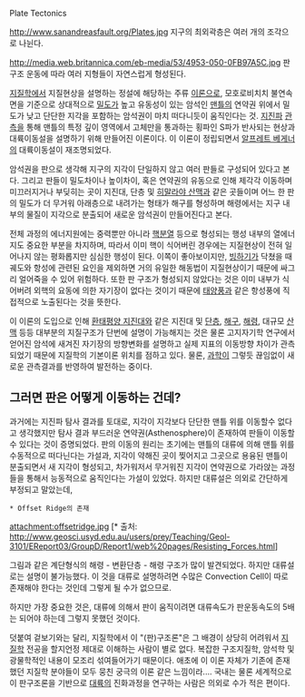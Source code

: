 Plate Tectonics




http://www.sanandreasfault.org/Plates.jpg
지구의 최외곽층은 여러 개의 조각으로 나뉜다.


http://media.web.britannica.com/eb-media/53/4953-050-0FB97A5C.jpg
판구조 운동에 따라 여러 지형들이 자연스럽게 형성된다.



[[지질학]]에서 지질현상을 설명하는 정설에 해당하는 주류 [[이론]]으로, 모호로비치치 불연속면을 기준으로 상대적으로 [[밀도]]가 높고 유동성이 있는 암석인 [[맨틀]]의 연약권 위에서 밀도가 낮고 단단한 지각을 포함하는 암석권이 마치 떠다니듯이 움직인다는 것. [[지진파]] [[관측]]을 통해 맨틀의 특정 깊이 영역에서 고체만을 통과하는 횡파인 S파가 반사되는 현상과 대륙이동설을 설명하기 위해 만들어진 이론이다. 이 이론이 정립되면서 [[알프레트 베게너]]의 대륙이동설이 재조명되었다.

암석권을 판으로 생각해 지구의 지각이 단일하지 않고 여러 판들로 구성되어 있다고 본다. 그리고 판들이 밀도차이나 높이차이, 혹은 연약권의 유동으로 인해 제각각 이동하며 미끄러지거나 부딪히는 곳이 지진대, 단층 및 [[히말라야 산맥]]과 같은 곳들이며 어느 한 판의 밀도가 더 무거워 아래층으로 내려가는 형태가 해구를 형성하며 해령에서는 지구 내부의 물질이 지각으로 분출되어 새로운 암석권이 만들어진다고 본다.

전체 과정의 에너지원에는 중력뿐만 아니라 [[핵분열]] 등으로 형성되는 행성 내부의 열에너지도 중요한 부분을 차지하며, 따라서 이미 핵이 식어버린 경우에는 지질현상이 전혀 일어나지 않는 평화롭지만 심심한 행성이 된다. 이쪽이 좋아보이지만, [[빙하기]]가 닥쳤을 때 궤도와 항성에 관련된 요인을 제외하면 거의 유일한 해동법이 지질현상이기 때문에 싸그리 얼어죽을 수 있어 위험하다. 또한 판 구조가 형성되지 않았다는 것은 이미 내부가 식어버려 외핵의 요동에 의한 자기장이 없다는 것이기 때문에 [[태양풍]]과 같은 항성풍에 직접적으로 노출된다는 것을 뜻한다.

이 이론의 도입으로 인해 [[환태평양 지진대]]와 같은 지진대 및 [[단층]], [[해구]], [[해령]], 대규모 [[산맥]] 등등 대부분의 지질구조가 단번에 설명이 가능해지는 것은 물론 고지자기학 연구에서 얻어진 암석에 새겨진 자기장의 방향변화를 설명하고 실제 지표의 이동방향 차이가 관측되었기 때문에 지질학의 기본이론 위치를 점하고 있다. 물론, [[과학]]이 그렇듯 끊임없이 새로운 관측결과를 반영하여 발전하는 중이다. 

== 그러면 판은 어떻게 이동하는 건데? ==
과거에는 지진파 탐사 결과를 토대로, 지각이 지각보다 단단한 맨틀 위를 이동할수 없다고 생각했지만 탐사 결과 부드러운 연약권(Asthenosphere)이 존재하여 판들이 이동할수 있다는 것이 증명되었다. 판의 이동의 원리는 초기에는 맨틀의 대류에 의해 맨틀 위를 수동적으로 떠다닌다는 가설과, 지각이 약해진 곳이 찢어지고 그곳으로 용융된 맨틀이 분출되면서 새 지각이 형성되고, 차가워저서 무거워진 지각이 연약권으로 가라앉는 과정들을 통해서 능동적으로 움직인다는 가설이 있었다. 하지만 대류설은 의외로 간단하게 부정되고 말았는데,

 * Offset Ridge의 존재

attachment:offsetridge.jpg [* 출처: http://www.geosci.usyd.edu.au/users/prey/Teaching/Geol-3101/EReport03/GroupD/Report1/web%20pages/Resisting_Forces.html]

그림과 같은 계단형식의 해령 - 변환단층 - 해령 구조가 많이 발견되었다. 하지만 대류설로는 설명이 불가능했다. 이 것을 대류로 설명하려면 수많은 Convection Cell이 따로 존재해야 한다는 것인데 그렇게 될 수가 없으므로.
 
하지만 가장 중요한 것은, 대류에 의해서 판이 움직이려면 대류속도가 판운동속도의 5배는 되어야 하는데 그렇지 못했던 것이다. 



덧붙여 겉보기와는 달리, 지질학에서 이 "(판)구조론"은 그 배경이 상당히 어려워서 [[지질학]] 전공을 할지언정 제대로 이해하는 사람이 별로 없다. 복잡한 구조지질학, 암석학 및 광물학적인 내용이 모조리 섞여들어가기 때문이다. 애초에 이 이론 자체가 기존에 존재했던 지질학 분야들이 모두 뭉친 궁극의 이론 같은 느낌이라.... 국내는 물론 세계적으로 이 판구조론을 기반으로 [[대륙]]의 진화과정을 연구하는 사람은 의외로 수가 적은 편이다.
